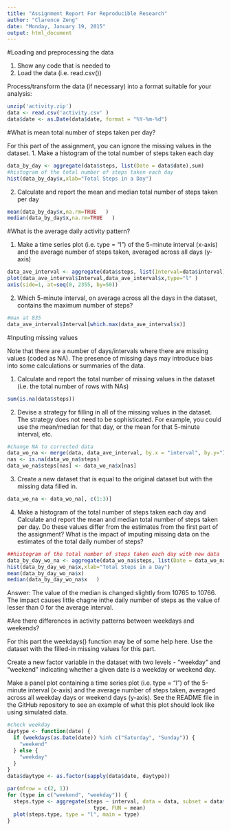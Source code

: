 ---
title: "Assignment Report For Reproducible Research"
author: "Clarence Zeng"
date: "Monday, January 19, 2015"
output: html_document
---
#Loading and preprocessing the data

1. Show any code that is needed to
2. Load the data (i.e. read.csv())

Process/transform the data (if necessary) into a format suitable for your analysis:
```{r}
unzip('activity.zip')
data <- read.csv('activity.csv' )
data$date <- as.Date(data$date, format = "%Y-%m-%d")
```

#What is mean total number of steps taken per day?

For this part of the assignment, you can ignore the missing values in the dataset.
1. Make a histogram of the total number of steps taken each day
```{r}
data_by_day <- aggregate(data$steps, list(Date = data$date),sum)
#histogram of the total number of steps taken each day
hist(data_by_day$x,xlab="Total Steps in a Day")
```


2. Calculate and report the mean and median total number of steps taken per day
```{r}
mean(data_by_day$x,na.rm=TRUE   )
median(data_by_day$x,na.rm=TRUE   )
```

#What is the average daily activity pattern?

1. Make a time series plot (i.e. type = "l") of the 5-minute interval (x-axis) and the average number of steps taken, averaged across all days (y-axis)
```{r}
data_ave_interval <- aggregate(data$steps, list(Interval=data$interval), mean, na.rm=TRUE)
plot(data_ave_interval$Interval,data_ave_interval$x,type="l" )
axis(side=1, at=seq(0, 2355, by=50))
```
2. Which 5-minute interval, on average across all the days in the dataset, contains the maximum number of steps?
```{r}
#max at 835
data_ave_interval$Interval[which.max(data_ave_interval$x)]
```

#Inputing missing values

Note that there are a number of days/intervals where there are missing values (coded as NA). The presence of missing days may introduce bias into some calculations or summaries of the data.

1. Calculate and report the total number of missing values in the dataset (i.e. the total number of rows with NAs)

```{r}
sum(is.na(data$steps))
```

2. Devise a strategy for filling in all of the missing values in the dataset. The strategy does not need to be sophisticated. For example, you could use the mean/median for that day, or the mean for that 5-minute interval, etc.

```{r}
#change NA to corrected data
data_wo_na <- merge(data, data_ave_interval, by.x = "interval", by.y="Interval", suffixes = c("", ".y"))
nas <- is.na(data_wo_na$steps)
data_wo_na$steps[nas] <- data_wo_na$x[nas]

```


3. Create a new dataset that is equal to the original dataset but with the missing data filled in.
```{r}
data_wo_na <- data_wo_na[, c(1:3)]
```

4. Make a histogram of the total number of steps taken each day and Calculate and report the mean and median total number of steps taken per day. Do these values differ from the estimates from the first part of the assignment? What is the impact of imputing missing data on the estimates of the total daily number of steps?

```{r}
##histogram of the total number of steps taken each day with new data
data_by_day_wo_na <- aggregate(data_wo_na$steps, list(Date = data_wo_na$date),sum)
hist(data_by_day_wo_na$x,xlab="Total Steps in a Day")
mean(data_by_day_wo_na$x)
median(data_by_day_wo_na$x   )
```

Answer: The value of the median is changed slightly from 10765 to 10766. The impact causes little chagne inthe daily number of steps as the value of lesser than 0 for the average interval.

#Are there differences in activity patterns between weekdays and weekends?

For this part the weekdays() function may be of some help here. Use the dataset with the filled-in missing values for this part.

Create a new factor variable in the dataset with two levels - "weekday" and "weekend" indicating whether a given date is a weekday or weekend day.

Make a panel plot containing a time series plot (i.e. type = "l") of the 5-minute interval (x-axis) and the average number of steps taken, averaged across all weekday days or weekend days (y-axis). See the README file in the GitHub repository to see an example of what this plot should look like using simulated data.
```{r}
#check weekday
daytype <- function(date) {
  if (weekdays(as.Date(date)) %in% c("Saturday", "Sunday")) {
    "weekend"
  } else {
    "weekday"
  }
}
data$daytype <- as.factor(sapply(data$date, daytype))

par(mfrow = c(2, 1))
for (type in c("weekend", "weekday")) {
  steps.type <- aggregate(steps ~ interval, data = data, subset = data$daytype == 
                            type, FUN = mean)
  plot(steps.type, type = "l", main = type)
}
```
